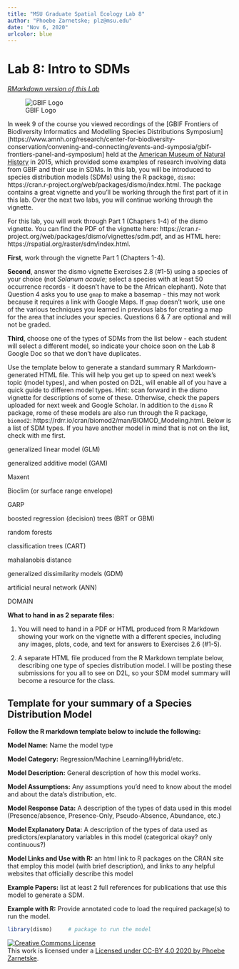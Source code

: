 ```yaml
---
title: "MSU Graduate Spatial Ecology Lab 8"
author: "Phoebe Zarnetske; plz@msu.edu"
date: "Nov 6, 2020"
urlcolor: blue
---
```


# Lab 8: Intro to SDMs

*[RMarkdown version of this Lab](lab8_sdm1.Rmd)*

![GBIF Logo](https://images.ctfassets.net/uo17ejk9rkwj/6RdPjbIsHs24Z4oKfyyfnN/ad54c59569946f61fd14c881a0a6b0fe/GBIF-2015-full-stacked.png)

In week 9 of the course you viewed recordings of the [GBIF Frontiers of Biodiversity Informatics and Modelling Species Distributions Symposium](https://www.amnh.org/research/center-for-biodiversity-conservation/convening-and-connecting/events-and-symposia/gbif-frontiers-panel-and-symposium] held at the [American Museum of Natural History](https://www.amnh.org/) in 2015, which provided some examples of research involving data from GBIF and their use in SDMs. In this lab, you will be introduced to species distribution models (SDMs) using the R package, `dismo`: https://cran.r-project.org/web/packages/dismo/index.html. The package contains a great vignette and you'll be working through the first part of it in this lab. Over the next two labs, you will continue working through the vignette.   

For this lab, you will work through Part 1 (Chapters 1-4) of the dismo vignette. You can find the PDF of the vignette here: https://cran.r-project.org/web/packages/dismo/vignettes/sdm.pdf, and as HTML here: https://rspatial.org/raster/sdm/index.html.

**First**, work through the vignette Part 1 (Chapters 1-4). 

**Second**, answer the dismo vignette Exercises 2.8 (#1-5) using a species of your choice (not *Solanum acaule*; select a species with at least 50 occurrence records - it doesn't have to be the African elephant). Note that Question 4 asks you to use `gmap` to make a basemap - this may not work because it requires a link with Google Maps. If `gmap` doesn't work, use one of the various techniques you learned in previous labs for creating a map for the area that includes your species. Questions 6 & 7 are optional and will not be graded. 

**Third**, choose one of the types of SDMs from the list below - each student will select a different model, so indicate your choice soon on the Lab 8 Google Doc so that we don't have duplicates. 

Use the template below to generate a standard summary R Markdown-generated HTML file. This will help you get up to speed on next week's topic (model types), and when posted on D2L, will enable all of you have a quick guide to differen model types. Hint: scan forward in the dismo vignette for descriptions of some of these. Otherwise, check the papers uploaded for next week and Google Scholar. In addition to the `dismo` R package, rome of these models are also run through the R package, `biomod2`: https://rdrr.io/cran/biomod2/man/BIOMOD_Modeling.html. Below is a list of SDM types. If you have another model in mind that is not on the list, check with me first. 

generalized linear model (GLM)

generalized additive model (GAM)

Maxent

Bioclim (or surface range envelope)

GARP

boosted regression (decision) trees (BRT or GBM)

random forests

classification trees (CART)

mahalanobis distance

generalized dissimilarity models (GDM)

artificial neural network (ANN)

DOMAIN


**What to hand in as 2 separate files:**

(1) You will need to hand in a PDF or HTML produced from R Markdown showing your work on the vignette with a different species, including any images, plots, code, and text for answers to Exercises 2.6 (#1-5). 

(2) A separate HTML file produced from the R Markdown template below, describing one type of species distribution model. I will be posting these submissions for you all to see on D2L, so your SDM model summary will become a resource for the class.


## Template for your summary of a Species Distribution Model 

**Follow the R markdown template below to include the following:** 

**Model Name:** Name the model type

**Model Category:** Regression/Machine Learning/Hybrid/etc.

**Model Description:** General description of how this model works. 

**Model Assumptions:** Any assumptions you'd need to know about the model and about the data's distribution, etc.

**Model Response Data:** A description of the types of data used in this model (Presence/absence, Presence-Only, Pseudo-Absence, Abundance, etc.)

**Model Explanatory Data:** A description of the types of data used as predictors/explanatory variables in this model (categorical okay? only continuous?)

**Model Links and Use with R:** an html link to R packages on the CRAN site that employ this model (with brief description), and links to any helpful websites that officially describe this model

**Example Papers:** list at least 2 full references for publications that use this model to generate a SDM.

**Example with R:** Provide annotated code to load the required package(s) to run the model. 

```r
library(dismo)     # package to run the model
```




<a rel="license" href="http://creativecommons.org/licenses/by/4.0/"><img alt="Creative Commons License" style="border-width:0" src="https://i.creativecommons.org/l/by/4.0/88x31.png" /></a><br />This work is licensed under a <a rel="license" href="http://creativecommons.org/licenses/by/4.0/">Licensed under CC-BY 4.0 2020 by Phoebe Zarnetske</a>.

